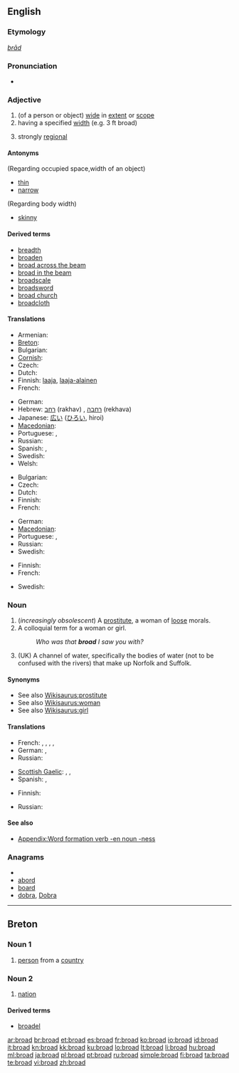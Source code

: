 {{wikipedia|dab=broad}}
==English==

===Etymology===
{{etyl|ang}} ''[[brād]]''

===Pronunciation===
* {{audio|en-us-broad.ogg|Audio (US)}}
*: {{rhymes|ɔːd}}

===Adjective===
{{en-adj|er}}

# (of a person or object) [[wide]] in [[extent]] or [[scope]]
# having a specified [[width]] (e.g. 3 ft broad)
# {{context|of an accent}} strongly [[regional]]

====Antonyms====
(Regarding occupied space,width of an object)
* [[thin]]
* [[narrow]]
(Regarding body width)
* [[skinny]]

====Derived terms====
* [[breadth]]
* [[broaden]]
* [[broad across the beam]]
* [[broad in the beam]]
* [[broadscale]]
* [[broadsword]]
* [[broad church]]
* [[broadcloth]]

====Translations====
{{trans-top|wide in extent or scope}}
* Armenian: {{t-|hy|լայն|tr=layn}}
* [[Breton]]: {{t+|br|ledan|xs=Breton}}
* Bulgarian: {{t+|bg|широк}}
* [[Cornish]]: {{t-|kw|ledan|xs=Cornish}}
* Czech: {{t-|cs|široký|m}}
* Dutch: {{t+|nl|breed}}
* Finnish: [[laaja]], [[laaja-alainen]]
* French: {{t+|fr|large}}
{{trans-mid}}
* German: {{t+|de|breit}}
* Hebrew: [[רחב]] (rakhav) {{m}}, [[רחבה]] (rekhava) {{f}}
* Japanese: [[広い]] ([[ひろい]], hiroi)
* [[Macedonian]]: {{t-|mk|широк|m|tr=šírok}}
* Portuguese: {{t+|pt|amplo|m}}, {{t|pt|ampla|f}}
* Russian: {{t+|ru|широкий}}
* Spanish: {{t+|es|ancho|m}}, {{t-|es|ancha|f}}
* Swedish: {{t+|sv|bred}}
* Welsh: {{t-|cy|llydan|xs=Welsh}}
{{trans-bottom}}

{{trans-top|having a specified width}}
* Bulgarian: {{t+|bg|широк}}
* Czech: {{t-|cs|široký|m}}
* Dutch: {{t+|nl|breed}}
* Finnish: {{t+|fi|leveä}}
* French: {{t+|fr|large}}
{{trans-mid}}
* German: {{t+|de|breit}}
* [[Macedonian]]: {{t-|mk|широк|m|tr=šírok}}
* Portuguese: {{t+|pt|largo|m}}, {{t+|pt|larga|f}}
* Russian: {{t|ru|в ширину|tr=v širinú}}
* Swedish: {{t+|sv|bred}}
{{trans-bottom}}

{{trans-top|strongly regional}}
* Finnish: {{t+|fi|leveä}}
* French: {{t+|fr|fort}}
{{trans-mid}}
* Swedish: {{t+|sv|bred}}
{{trans-bottom}}

===Noun===
{{en-noun}}

# (''increasingly obsolescent'') A [[prostitute]], a woman of [[loose]] morals.
# A colloquial term for a woman or girl.
#: ''Who was that '''broad''' I saw you with?''
# (UK) A channel of water, specifically the bodies of water (not to be confused with the rivers) that make up Norfolk and Suffolk.

====Synonyms====
* See also [[Wikisaurus:prostitute]]
* See also [[Wikisaurus:woman]]
* See also [[Wikisaurus:girl]]

====Translations====
{{trans-top|a prostitute}}
* French: {{t-|fr|mogue|f}}, {{t+|fr|garce|f}}, {{t+|fr|pute|f}}, {{t+|fr|morue|f}}, {{t+|fr|roulure|f}}
* German: {{t+|de|Dirne|f}}, {{t+|de|Schlampe|f}}
* Russian: {{t+|ru|проститутка|f|tr=prostitutka}}
{{trans-mid}}
* [[Scottish Gaelic]]: {{t-|gd|reipseach|f|xs=Scottish Gaelic}}, {{t-|gd|sgliùrach|f|xs=Scottish Gaelic}}, {{t+|gd|strìopach|f|xs=Scottish Gaelic}}
* Spanish: {{t+|es|puta|f}}, {{t+|es|ramera|f}}
{{trans-bottom}}

{{trans-top|colloquial term for a woman or girl}}
* Finnish: {{t+|fi|lyyli}}
{{trans-mid}}
* Russian: {{t+|ru|девка|f|tr=devka}}
{{trans-bottom}}

====See also====
* [[Appendix:Word formation verb -en noun -ness]]

===Anagrams===
* {{alphagram|abdor}}
* [[abord#English|abord]]
* [[board#English|board]]
* [[dobra#English|dobra]], [[Dobra#English|Dobra]]

----

==Breton==

===Noun 1===
{{br-noun|m|broiz}}

# [[person]] from a [[country]]

===Noun 2===
{{br-noun|f|broadoù}}

# [[nation]]

====Derived terms====
* [[broadel]]

[[ar:broad]]
[[br:broad]]
[[et:broad]]
[[es:broad]]
[[fr:broad]]
[[ko:broad]]
[[io:broad]]
[[id:broad]]
[[it:broad]]
[[kn:broad]]
[[kk:broad]]
[[ku:broad]]
[[lo:broad]]
[[lt:broad]]
[[li:broad]]
[[hu:broad]]
[[ml:broad]]
[[ja:broad]]
[[pl:broad]]
[[pt:broad]]
[[ru:broad]]
[[simple:broad]]
[[fi:broad]]
[[ta:broad]]
[[te:broad]]
[[vi:broad]]
[[zh:broad]]